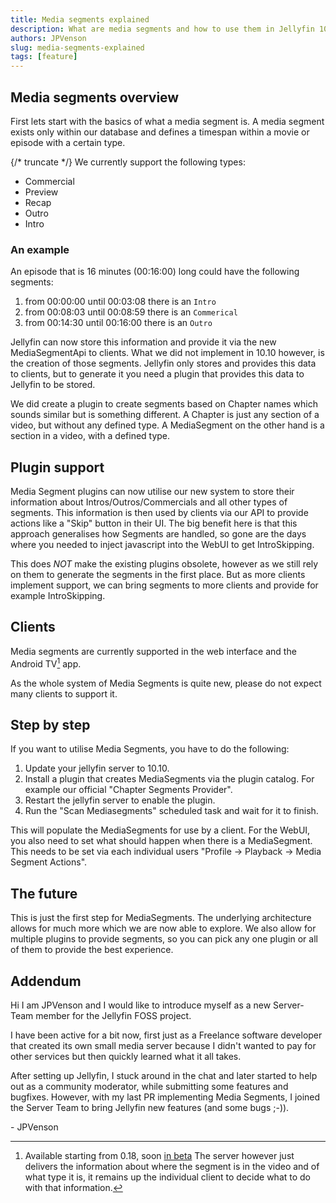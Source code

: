 ```yaml
---
title: Media segments explained
description: What are media segments and how to use them in Jellyfin 10.10
authors: JPVenson
slug: media-segments-explained
tags: [feature]
---
```


## Media segments overview

First lets start with the basics of what a media segment is. A media segment exists only within our database and defines a timespan within a movie or episode with a certain type.

{/* truncate */}
We currently support the following types:

- Commercial
- Preview
- Recap
- Outro
- Intro

### An example

An episode that is 16 minutes (00:16:00) long could have the following segments:

1. from 00:00:00 until 00:03:08 there is an `Intro`
2. from 00:08:03 until 00:08:59 there is an `Commerical`
3. from 00:14:30 until 00:16:00 there is an `Outro`

Jellyfin can now store this information and provide it via the new MediaSegmentApi to clients. 
What we did not implement in 10.10 however, is the creation of those segments. 
Jellyfin only stores and provides this data to clients, but to generate it you need a plugin that provides this data to Jellyfin to be stored.

We did create a plugin to create segments based on Chapter names which sounds similar but is something different. 
A Chapter is just any section of a video, but without any defined type. 
A MediaSegment on the other hand is a section in a video, with a defined type.

## Plugin support

Media Segment plugins can now utilise our new system to store their information about Intros/Outros/Commercials and all other types of segments. 
This information is then used by clients via our API to provide actions like a "Skip" button in their UI.
The big benefit here is that this approach generalises how Segments are handled, so gone are the days where you needed to inject javascript into the WebUI to get IntroSkipping.

This does *NOT* make the existing plugins obsolete, however as we still rely on them to generate the segments in the first place. 
But as more clients implement support, we can bring segments to more clients and provide for example IntroSkipping.

## Clients

Media segments are currently supported in the web interface and the Android TV[^1] app.

[^1]: Available starting from 0.18, soon [in beta](/posts/android-betas)
The server however just delivers the information about where the segment is in the video and of what type it is, it remains up the individual client to decide what to do with that information.

As the whole system of Media Segments is quite new, please do not expect many clients to support it.

## Step by step

If you want to utilise Media Segments, you have to do the following:

1. Update your jellyfin server to 10.10.
2. Install a plugin that creates MediaSegments via the plugin catalog. For example our official "Chapter Segments Provider".
3. Restart the jellyfin server to enable the plugin.
4. Run the "Scan Mediasegments" scheduled task and wait for it to finish.

This will populate the MediaSegments for use by a client. 
For the WebUI, you also need to set what should happen when there is a MediaSegment. 
This needs to be set via each individual users "Profile -> Playback -> Media Segment Actions".

## The future

This is just the first step for MediaSegments. 
The underlying architecture allows for much more which we are now able to explore. 
We also allow for multiple plugins to provide segments, so you can pick any one plugin or all of them to provide the best experience.

## Addendum

Hi I am JPVenson and I would like to introduce myself as a new Server-Team member for the Jellyfin FOSS project.

I have been active for a bit now, first just as a Freelance software developer that created its own small media server because I didn't wanted to pay for other services but then quickly learned what it all takes.

After setting up Jellyfin, I stuck around in the chat and later started to help out as a community moderator, while submitting some features and bugfixes. However, with my last PR implementing Media Segments, I joined the Server Team to bring Jellyfin new features (and some bugs ;-)).

\- JPVenson